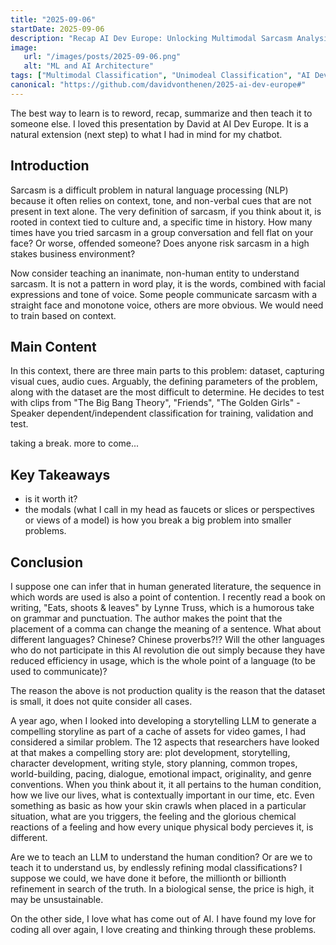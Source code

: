 ```yaml
---
title: "2025-09-06"
startDate: 2025-09-06
description: "Recap AI Dev Europe: Unlocking Multimodal Sarcasm Analysis With NLP and Facial Expressions"
image:
   url: "/images/posts/2025-09-06.png"
   alt: "ML and AI Architecture"
tags: ["Multimodal Classification", "Unimodeal Classification", "AI Dev Europe", "David Von Thenen", "Sarcasm Detection"]
canonical: "https://github.com/davidvonthenen/2025-ai-dev-europe#"
---
```

The best way to learn is to reword, recap, summarize and then teach it to someone else.
I loved this presentation by David at AI Dev Europe.  It is a natural extension (next step) to what I had in mind
for my chatbot.

## Introduction
Sarcasm is a difficult problem in natural language processing (NLP) because it often relies on context, tone, and
non-verbal cues that are not present in text alone.  The very definition of sarcasm, if you think about it, is
rooted in context tied to culture and, a specific time in history.  How many times have you tried sarcasm in a group
conversation and fell flat on your face?  Or worse, offended someone?  Does anyone risk sarcasm in a high stakes
business environment?

Now consider teaching an inanimate, non-human entity to understand sarcasm.
It is not a pattern in word play, it is the words, combined with facial expressions and tone of voice.  Some people
communicate sarcasm with a straight face and monotone voice, others are more obvious.  We would need to train based
on context.

## Main Content
In this context, there are three main parts to this problem: dataset, capturing visual cues, audio cues.  Arguably,
the defining parameters of the problem, along with the dataset are the most difficult to determine.  He decides to
test with clips from "The Big Bang Theory", "Friends", "The Golden Girls" - Speaker dependent/independent
classification for training, validation and test.

taking a break.  more to come...

## Key Takeaways
- is it worth it?
- the modals (what I call in my head as faucets or slices or perspectives or views of a model) is how you break a
big problem into smaller problems.

## Conclusion
I suppose one can infer that in human generated literature, the sequence in which words are used is also a point of
contention.  I recently read a book on writing, "Eats, shoots & leaves" by Lynne Truss, which is a humorous take on
grammar and punctuation.  The author makes the point that the placement of a comma can change the meaning of a sentence.
What about different languages?  Chinese?  Chinese proverbs?!?   Will the other languages who do not participate in
this AI revolution die out simply because they have reduced efficiency in usage, which is the whole point of a
language (to be used to communicate)?

The reason the above is not production quality is the reason that the dataset is small, it does not quite consider
all cases.

A year ago, when I looked into developing a storytelling LLM to generate a compelling storyline as part of a cache
of assets for video games, I had considered a similar problem.  The 12 aspects that researchers have looked at that
makes a compelling story are: plot development, storytelling, character development, writing style, story planning,
common tropes, world-building, pacing, dialogue, emotional impact, originality, and genre conventions. When you
think about it, it all pertains to the human condition, how we live our lives, what is contextually important in our
time, etc.  Even something as basic as how your skin crawls when placed in a particular situation, what are you
triggers, the feeling and the glorious chemical reactions of a feeling and how every unique physical body percieves
it, is different.

Are we to teach an LLM to understand the human condition?  Or are we to teach it to understand us, by endlessly
refining modal classifications?  I suppose we could, we have done it before, the millionth or billionth refinement
in search of the truth.  In a biological sense, the price is high, it may be unsustainable.

On the other side, I love what has come out of AI.  I have found my love for coding all over again, I love creating
and thinking through these problems.
